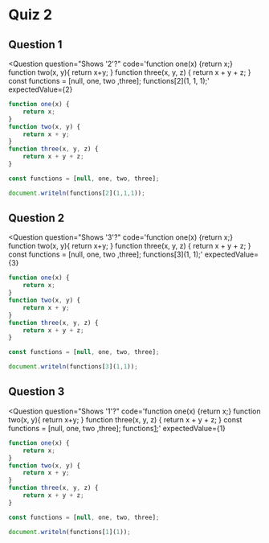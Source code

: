 
# Quiz 2

## Question 1

<Question
    question="Shows '2'?"
    code='function one(x) {return x;} function two(x, y){ return x+y; } function three(x, y, z) { return x + y + z; } const functions = [null, one, two ,three]; functions[2](1, 1, 1);'
    expectedValue={2}
>
```js copy showLineNumbers filename="JavaScript"
function one(x) {
    return x;
}
function two(x, y) {
    return x + y;
}
function three(x, y, z) {
    return x + y + z;
}

const functions = [null, one, two, three];

document.writeln(functions[2](1,1,1));
```
</Question>

## Question 2

<Question
    question="Shows '3'?"
    code='function one(x) {return x;} function two(x, y){ return x+y; } function three(x, y, z) { return x + y + z; } const functions = [null, one, two ,three]; functions[3](1, 1);'
    expectedValue={3}
>
```js copy showLineNumbers filename="JavaScript"
function one(x) {
    return x;
}
function two(x, y) {
    return x + y;
}
function three(x, y, z) {
    return x + y + z;
}

const functions = [null, one, two, three];

document.writeln(functions[3](1,1));
```
</Question>

## Question 3

<Question
    question="Shows '1'?"
    code='function one(x) {return x;} function two(x, y){ return x+y; } function three(x, y, z) { return x + y + z; } const functions = [null, one, two ,three]; functions[1](1);'
    expectedValue={1}
>
```js copy showLineNumbers filename="JavaScript"
function one(x) {
    return x;
}
function two(x, y) {
    return x + y;
}
function three(x, y, z) {
    return x + y + z;
}

const functions = [null, one, two, three];

document.writeln(functions[1](1));
```
</Question>